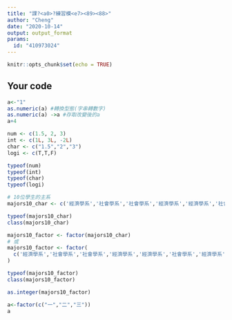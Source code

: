 ---
title: "課?<a0>?練習模<e7><89><88>"
author: "Cheng"
date: "2020-10-14"
output: output_format
params:
  id: "410973024"
---

```{r setup, include=FALSE}
knitr::opts_chunk$set(echo = TRUE)
```

## Your code
```{r}
a<-"1"
as.numeric(a) #轉換型態(字串轉數字)
as.numeric(a) ->a #存取改變後的a
a+4
```















```{r}
num <- c(1.5, 2, 3)
int <- c(1L, 3L, -2L)
char <- c("1.5","2","3")
logi <- c(T,T,F)

typeof(num)
typeof(int)
typeof(char)
typeof(logi)
```
```{r}
# 10位學生的主系
majors10_char <- c('經濟學系','社會學系','社會學系','經濟學系','經濟學系','社會學系','經濟學系','經濟學系','經濟學系','社會學系')

typeof(majors10_char)
class(majors10_char)
```
```{r}
majors10_factor <- factor(majors10_char)
# 或
majors10_factor <- factor(
  c('經濟學系','社會學系','社會學系','經濟學系','經濟學系','社會學系','經濟學系','經濟學系','經濟學系','社會學系')
)

typeof(majors10_factor)
class(majors10_factor)
```
```{r}
as.integer(majors10_factor)
```
```{r}
a<-factor(c("一","二","三"))
a
```

